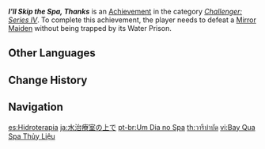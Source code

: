 {{Achievement Infobox
|id           = 82096
|order id     = 2096
|category     = Challenger: Series IV
|description  = Defeat a [[Mirror Maiden]] without being trapped by its Water Prison.
|requirements = 
|primogems    = 5
|tracking     = 
|topic        = Mirror Maiden
}}
'''''I'll Skip the Spa, Thanks''''' is an [[Achievement]] in the category ''[[Challenger: Series IV]]''. To complete this achievement, the player needs to defeat a [[Mirror Maiden]] without being trapped by its Water Prison.
<!--
==Trivia==

==Video Guides==
{{EVT
|video1   = 
|caption1 = 
}}
-->
==Other Languages==
{{Other Languages
|en      = I'll Skip the Spa, Thanks
|zhs     = 飞越水疗馆
|zhs_rm  = Fēiyuè Shuǐliáo-guǎn
|zht     = 飛越水療館
|zht_rm  = Fēiyuè Shuǐliáo-guǎn
|zh_tl   = Flying Over the {{w|Hydrotherapy}} Chamber
|ja      = 水治療室の上で
|ja_rm   = Suichiryou-shitsu no Ue de{{Assumed}}
|ja_tl   = Above the Hydrotherapy Chamber
|ko      = 스파는 됐어요
|ko_tl   = No Spa Please
|es      = Hidroterapia
|es_tl   = Hydrotherapy
|fr      = Hydrothérapie
|fr_tl   = Hydrotherapy
|ru      = Водная терапия
|ru_tl   = Water Therapy
|th      = วารีบำบัด
|th_rm   = 
|th_tl   = 
|vi      = Bay Qua Spa Thủy Liệu
|vi_tl   = 
|de      = Einer flog über das Spa
|de_tl   = One Flew Over the Spa
|de_note = A reference to "One Flew Over the Cuckoo's Nest"
|id      = Hidroterapi
|id_tl   = Hydrotherapy
|pt      = Um Dia no Spa
|pt_tl   = 
|tr      = Spa Havasında Değilim, Teşekkürler
|tr_tl   = I'm Not in the Mood of Spa, Thanks
|it      = Oggi salto l'idromassaggio, grazie
|it_tl   = 
}}

==Change History==
{{Change History|2.0}}
<!--
==References==
{{Reflist}}
-->
==Navigation==
{{Achievement Navbox|Challenger: Series IV}}

[[es:Hidroterapia]]
[[ja:水治療室の上で]]
[[pt-br:Um Dia no Spa]]
[[th:วารีบำบัด]]
[[vi:Bay Qua Spa Thủy Liệu]]